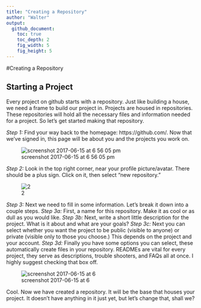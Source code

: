 ```yaml
---
title: "Creating a Repository"
author: "Walter"
output:
  github_document:
    toc: true
    toc_depth: 2
    fig_width: 5
    fig_height: 5
---
```


#Creating a Repository

## Starting a Project
Every project on github starts with a repository.  Just like building a house, we need a frame to build our project in.  Projects are housed in repositories.  These repositories will hold all the necessary files and information needed for a project.  So let's get started making that repository.

*Step 1:* Find your way back to the homepage: https://github.com/.  Now that we've signed in, this page will be about you and the projects you work on.

![screenshot 2017-06-15 at 6 56 05 pm](https://user-images.githubusercontent.com/28197711/27205143-1263dbe4-51fd-11e7-80ab-37101ccef969.png)

*Step 2:* Look in the top right corner, near your profile picture/avatar.  There should be a plus sign.  Click on it, then select "new repository."

![2](https://user-images.githubusercontent.com/28197711/27205144-16e87184-51fd-11e7-89bc-d40ef8e2cb93.png)

*Step 3:* Next we need to fill in some information.  Let's break it down into a couple steps.
*Step 3a:* First, a name for this repository.  Make it as cool or as dull as you would like.
*Step 3b:* Next, write a short little description for the project.  What is it about and what are your goals?
*Step 3c:* Next you can select whether you want the project to be public (visible to anyone) or private (visible only to those you choose.)  This depends on the project and your account.
*Step 3d:* Finally you have some options you can select, these automatically create files in your repository.  READMEs are vital for every project, they serve as descriptions, trouble shooters, and FAQs all at once.  I highly suggest checking that box off.

![screenshot 2017-06-15 at 6](https://user-images.githubusercontent.com/28197711/27205150-1c3fa6de-51fd-11e7-9336-b863f4120c77.png)

Cool.  Now we have created a repository.  It will be the base that houses your project.  It doesn't have anything in it just yet, but let's change that, shall we?
